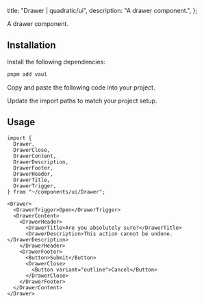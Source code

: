 
  title: "Drawer | quadratic/ui",
  description: "A drawer component.",
};

<Title>Drawer</Title>
<Description>A drawer component.</Description>
<ComponentPreview id="drawer" />

## Installation
<Steps>

<StepTitle>Install the following dependencies:</StepTitle>
<StepContent>
```bash
pnpm add vaul
```
</StepContent>

<StepTitle>Copy and paste the following code into your project.</StepTitle>
<StepContent>
<FileSource id="drawer" />
</StepContent>

<StepTitle>Update the import paths to match your project setup.</StepTitle>

</Steps>

## Usage
```tsx
import {
  Drawer,
  DrawerClose,
  DrawerContent,
  DrawerDescription,
  DrawerFooter,
  DrawerHeader,
  DrawerTitle,
  DrawerTrigger,
} from "~/components/ui/Drawer";
```
```tsx
<Drawer>
  <DrawerTrigger>Open</DrawerTrigger>
  <DrawerContent>
    <DrawerHeader>
      <DrawerTitle>Are you absolutely sure?</DrawerTitle>
      <DrawerDescription>This action cannot be undone.</DrawerDescription>
    </DrawerHeader>
    <DrawerFooter>
      <Button>Submit</Button>
      <DrawerClose>
        <Button variant="outline">Cancel</Button>
      </DrawerClose>
    </DrawerFooter>
  </DrawerContent>
</Drawer>
```

<Footer previousLabel="Data Table" previousHref="/docs/components/patterns/data-table" nextLabel="Form" nextHref="/docs/components/patterns/form" />
